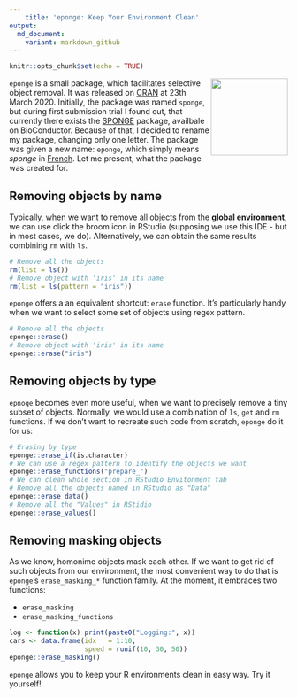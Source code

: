 ```yaml
---
    title: 'eponge: Keep Your Environment Clean'
output:
  md_document:
    variant: markdown_github    
---
```


```r
knitr::opts_chunk$set(echo = TRUE)
```

<a href="https://krzjoa.github.io/matricks"><img src='https://raw.githubusercontent.com/krzjoa/eponge/master/man/figures/logo.png' align="right" height="139" style="height:139px;" /></a>

`eponge` is a small package, which facilitates selective object removal. 
It was released on [CRAN](https://cran.r-project.org/web/packages/eponge/index.html) at 23th March 2020. Initially, the package was named `sponge`, but during first submission trial I found out, that currently there exists the [SPONGE](https://www.bioconductor.org/packages/release/bioc/html/SPONGE.html) package, availbale on BioConductor. Because of that, I decided to rename my package, changing only one letter. The package was given a new name: `eponge`, which simply means *sponge* in [French](https://en.wiktionary.org/wiki/%C3%A9ponge). Let me present, what the package was created for.

## Removing objects by name
Typically, when we want to remove all objects from the **global environment**, we can use click the broom icon in RStudio (supposing we use this IDE - but in most cases, we do).
Alternatively, we can obtain the same results combining `rm` with `ls`.

```r
# Remove all the objects
rm(list = ls())
# Remove object with 'iris' in its name
rm(list = ls(pattern = "iris"))
```

`eponge` offers a an equivalent shortcut: `erase` function. It's particularly handy when we want to select some set of objects using regex pattern.

```r
# Remove all the objects
eponge::erase() 
# Remove object with 'iris' in its name
eponge::erase("iris")
```

## Removing objects by type

`epnoge` becomes even more useful, when we want to precisely remove a tiny subset of objects. Normally, we would use a combination of `ls`, `get` and `rm` functions. If we don't want to recreate such code from scratch, `eponge` do it for us:

```r
# Erasing by type
eponge::erase_if(is.character)
# We can use a regex pattern to identify the objects we want
eponge::erase_functions("prepare_")
# We can clean whole section in RStudio Envitonment tab
# Remove all the objects named in RStudio as "Data"
eponge::erase_data()
# Remove all the "Values" in RStidio
eponge::erase_values()
```

## Removing masking objects

As we know, homonime objects mask each other. If we want to get rid of such objects from our environment, the most convenient way to do that is `eponge`'s `erase_masking_*` function family.
At the moment, it embraces two functions:

* `erase_masking`
* `erase_masking_functions`

```r
log <- function(x) print(paste0("Logging:", x))
cars <- data.frame(idx   = 1:10,
                   speed = runif(10, 30, 50))
eponge::erase_masking()
```

`eponge` allows you to keep your R environments clean in easy way. Try it yourself!